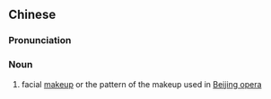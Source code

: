 {{also|脸谱}}
==Chinese==
{{zh-forms|s=脸谱}}

===Pronunciation===
{{zh-pron
|m=liǎnpǔ
|cat=n
}}

===Noun===
{{zh-noun}}

# facial [[makeup]] or the pattern of the makeup used in [[Beijing opera]]